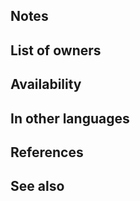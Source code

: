 {{Passive
|type=B
|exclusive=0
|1name=Shield Pulse 1
|1tagid=SID_盾の鼓動1
|1promotionRarity=4
|1promotionTier=1
|1required=-
|1effect=At the start of turn 1, if foe's attack can trigger unit's Special, grants Special cooldown count-1.
|1cost=60
|2name=Shield Pulse 2
|2tagid=SID_盾の鼓動2
|2promotionRarity=5
|2promotionTier=1
|2effect=At the start of turn 1, if foe's attack can trigger unit's Special, grants Special cooldown count-1. Reduces damage dealt to unit by 5 when Special triggers.
|2cost=120
|3name=Shield Pulse 3
|3tagid=SID_盾の鼓動3
|3effect=At the start of turn 1, if foe's attack can trigger unit's Special, grants Special cooldown count-2. Reduces damage dealt to unit by 5 when Special triggers.
|3cost=240
|canUseWeapon={{WeaponList|Close}}
|canUseMove=Infantry, Armored
|properties=random_owner
}}
==Notes==
{{Shield Pulse notes}}
==List of owners==
{{Skill Hero List}}
==Availability==
{{PassiveFocusList}}
{{PassiveDistributionList}}
{{PassiveCombatManualList}}
==In other languages==
{{OtherLanguages
|japanese=盾の鼓動
|german=Schildpuls
|spanishEU=Pulso escudo
|spanishLA=Pulso blindado
|french=Influx écu
|italian=Battito scudo
|chineseTW=盾之躍動
|portuguese=Escudo pulso
}}
==References==
<references/>
==See also==
{{See also skills|cond=Description LIKE '%start of turn 1%if foe_s attack%trigger%special%grants special cooldown count-%'}}
{{Passives Navbox|B}}
